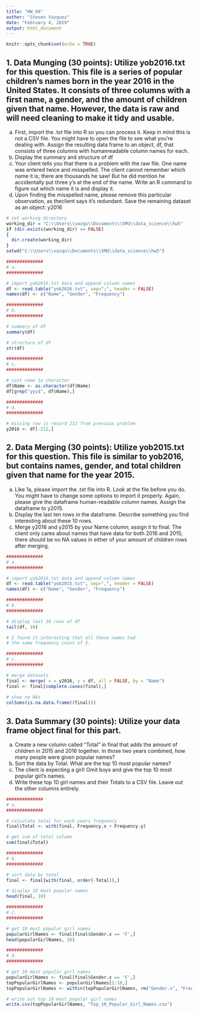 ---
title: "HW_04"
author: "Steven Vazquez"
date: "February 4, 2019"
output: html_document
---

```{r setup, include=FALSE, echo=TRUE}
knitr::opts_chunk$set(echo = TRUE)
```
## 1. Data Munging (30 points): Utilize yob2016.txt for this question. This file is a series of popular children's names born in the year 2016 in the United States. It consists of three columns with a first name, a gender, and the amount of children given that name. However, the data is raw and will need cleaning to make it tidy and usable.
  a. First, import the .txt file into R so you can process it. Keep in mind this is not a CSV file. You might have to open the file to see what you're dealing with. Assign the resulting data frame to an object, df, that consists of three columns with humanreadable column names for each.
b. Display the summary and structure of df
c. Your client tells you that there is a problem with the raw file. One name was entered twice and misspelled. The client cannot remember which name it is; there are thousands he saw! But he did mention he accidentally put three y's at the end of the name. Write an R command to figure out which name it is and display it.
d. Upon finding the misspelled name, please remove this particular observation, as theclient says it's redundant. Save the remaining dataset as an object: y2016 
```{r}
# set working directory
working_dir = "C:\\Users\\vazqu\\Documents\\SMU\\data_science\\hw5"
if (dir.exists(working_dir) == FALSE)
{
  dir.create(working_dir)
}
setwd("C:\\Users\\vazqu\\Documents\\SMU\\data_science\\hw5")

##############
# a.
##############

# import yob2016.txt data and append column names
df <- read.table("yob2016.txt", sep=";", header = FALSE)
names(df) <- c("Name", "Gender", "Frequency")

##############
# b.
##############

# summary of df
summary(df)

# structure of df
str(df)

##############
# c.
##############

# cast name to character
df$Name <- as.character(df$Name)
df[grep("yyy$", df$Name),]

##############
# d.
##############

# missing row is record 212 from previous problem
y2016 <- df[-212,]


```
## 2. Data Merging (30 points): Utilize yob2015.txt for this question. This file is similar to yob2016, but contains names, gender, and total children given that name for the year 2015.

a. Like 1a, please import the .txt file into R. Look at the file before you do. You might have to change some options to import it properly. Again, please give the dataframe human-readable column names. Assign the dataframe to y2015.
b. Display the last ten rows in the dataframe. Describe something you find interesting about these 10 rows.
c. Merge y2016 and y2015 by your Name column; assign it to final. The client only cares about names that have data for both 2016 and 2015; there should be no NA values in either of your amount of children rows after merging.
```{r}
##############
# a.
##############

# import yob2016.txt data and append column names
df <- read.table("yob2015.txt", sep=",", header = FALSE)
names(df) <- c("Name", "Gender", "Frequency")

##############
# b.
##############

# display last 10 rows of df
tail(df, 10)

# I found it interesting that all these names had
# the same frequency count of 5.

##############
# c.
##############

# merge datasets
final <- merge( x = y2016, y = df, all = FALSE, by = "Name")
final <- final[complete.cases(final),]
  
# show no NAs
colSums(is.na.data.frame((final)))
```
## 3. Data Summary (30 points): Utilize your data frame object final for this part.
a. Create a new column called "Total" in final that adds the amount of children in 2015 and 2016 together. In those two years combined, how many people were given
popular names?
b. Sort the data by Total. What are the top 10 most popular names?
c. The client is expecting a girl! Omit boys and give the top 10 most popular girl's
names.
d. Write these top 10 girl names and their Totals to a CSV file. Leave out the other
columns entirely.
```{r}
##############
# a.
##############

# calculate total for each years frequency
final$Total <- with(final, Frequency.x + Frequency.y)

# get sum of total column
sum(final$Total) 

##############
# b.
##############

# sort data by total
final <- final[with(final, order(-Total)),]

# display 10 most popular names
head(final, 10)

##############
# c.
##############

# get 10 most popular girl names
popularGirlNames <- final[final$Gender.x == 'F',]
head(popularGirlNames, 10)

##############
# d.
##############

# get 10 most popular girl names
popularGirlNames <- final[final$Gender.x == 'F',]
topPopularGirlNames <- popularGirlNames[1:10,]
topPopularGirlNames <- within(topPopularGirlNames, rm("Gender.x", "Frequency.x", "Frequency.y", "Gender.y"))

# write out top 10 most popular girl names
write.csv(topPopularGirlNames, "Top_10_Popular_Girl_Names.csv")
```
